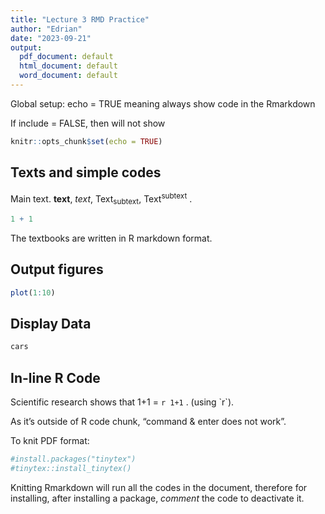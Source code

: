 ```yaml
---
title: "Lecture 3 RMD Practice"
author: "Edrian"
date: "2023-09-21"
output:
  pdf_document: default
  html_document: default
  word_document: default
---
```


Global setup: echo = TRUE meaning always show code in the Rmarkdown

If include = FALSE, then will not show

```r
knitr::opts_chunk$set(echo = TRUE)
```

## Texts and simple codes

Main text. **text**, *text*, Text~subtext~, Text^subtext^ .

```r
1 + 1
```

The textbooks are written in R markdown format.

## Output figures

```r
plot(1:10)
```

## Display Data

```r
cars
```

## In-line R Code

Scientific research shows that 1+1 = `r 1+1` . (using \`r\`).

As it's outside of R code chunk, "command & enter does not work".

To knit PDF format:

```r
#install.packages("tinytex")
#tinytex::install_tinytex()
```

Knitting Rmarkdown will run all the codes in the document, therefore for installing, after installing a package, *comment* the code to deactivate it.
